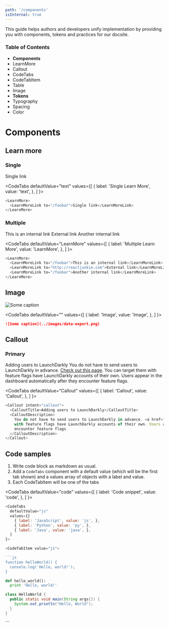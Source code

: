 ```yaml
---
path: '/components'
isInternal: true
---
```


This guide helps authors and developers unify implementation by providing you with components, tokens and practices for our docsite.

### Table of Contents

- **Components**
- LearnMore
- Callout
- CodeTabs
- CodeTabItem
- Table
- Image
- **Tokens**
- Typography
- Spacing
- Color

# Components

## Learn more

### Single

<LearnMore>
  <LearnMoreLink to="/foobar">Single link</LearnMoreLink>
</LearnMore>



<CodeTabs
  defaultValue="text"
  values={[
    { label: 'Single Learn More', value: 'text', },
  ]
}>
<CodeTabItem value="text">

```js
<LearnMore>
  <LearnMoreLink to="/foobar">Single link</LearnMoreLink>
</LearnMore>
```

</CodeTabItem>
</CodeTabs>

### Multiple

<LearnMore>
  <LearnMoreLink to="/foobar">This is an internal link</LearnMoreLink>
  <LearnMoreLink to="http://reactjunkie.com">External link</LearnMoreLink>
  <LearnMoreLink to="/foobar">Another internal link</LearnMoreLink>
</LearnMore>


<CodeTabs
  defaultValue="LearnMore"
  values={[
    { label: 'Multiple Learn More', value: 'LearnMore', },
  ]
}>
<CodeTabItem value="LearnMore">

```js
<LearnMore>
  <LearnMoreLink to="/foobar">This is an internal link</LearnMoreLink>
  <LearnMoreLink to="http://reactjunkie.com">External link</LearnMoreLink>
  <LearnMoreLink to="/foobar">Another internal link</LearnMoreLink>
</LearnMore>
```

</CodeTabItem>
</CodeTabs>


## Image
![Some caption](../images/data-export.png)


<CodeTabs
  defaultValue=""
  values={[
    { label: 'Image', value: 'Image', },
  ]
}>

<CodeTabItem value="Image">

```markdown
![Some caption](../images/data-export.png)
```

</CodeTabItem>
</CodeTabs>

## Callout

### Primary

<Callout intent="primary">
  <CalloutTitle>Adding users to LaunchDarkly</CalloutTitle>
  <CalloutDescription>
    You do not have to send users to LaunchDarkly in advance. <a href="">Check out this page</a>. You can target them
    with feature flags have LaunchDarkly accounts of their own. Users appear in the dashboard automatically after they
    encounter feature flags.
  </CalloutDescription>
</Callout>



<CodeTabs
  defaultValue="Callout"
  values={[
    { label: 'Callout', value: 'Callout', },
  ]
}>
<CodeTabItem value="Callout">

```js
<Callout intent="callout">
  <CalloutTitle>Adding users to LaunchDarkly</CalloutTitle>
  <CalloutDescription>
    You do not have to send users to LaunchDarkly in advance. <a href="">Check out this page</a>. You can target them
    with feature flags have LaunchDarkly accounts of their own. Users appear in the dashboard automatically after they
    encounter feature flags.
  </CalloutDescription>
</Callout>
```

</CodeTabItem>
</CodeTabs>

## Code samples

1. Write code block as markdown as usual.
2. Add a `CodeTabs` component with a default value (which will be the first tab shown) and a values array of objects with a label and value.
3. Each CodeTabItem will be one of the tabs


<CodeTabs
  defaultValue="code"
  values={[
    { label: 'Code snippet', value: 'code', },
  ]
}>
<CodeTabItem value="code">

```js
<CodeTabs
  defaultValue="js"
  values={[
    { label: 'JavaScript', value: 'js', },
    { label: 'Python', value: 'py', },
    { label: 'Java', value: 'java', },
  ]
}>

<CodeTabItem value="js">

```js
function helloWorld() {
  console.log('Hello, world!');
}
```

</CodeTabItem>
<CodeTabItem value="py">

```py
def hello_world():
  print 'Hello, world!'
```

</CodeTabItem>
<CodeTabItem value="java">

```java
class HelloWorld {
  public static void main(String args[]) {
    System.out.println("Hello, World");
  }
}
```

</CodeTabItem>
</CodeTabs>
```

</CodeTabItem>
</CodeTabs>
